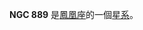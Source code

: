 {{NGCInfoBox|NGCID=NGC 889|發現者=約翰·弗里德里希·威廉·赫歇爾|發現日期=1834年9月5日|其他編號=ESO 298-27,MCG -7-5-16|曆元=J2000.0|赤經=2時19分6.8秒
|赤緯=-41°44'57"|星座=凤凰座|星體=星系|星等=13.4|表面亮度=13.4|藍等=14.4}}

'''NGC 889''' 是[[鳳凰座|鳳凰座]]的一個[[星系|星系]]。

{{NGCReference|889}}
{{Catalogs|NGC=889}}